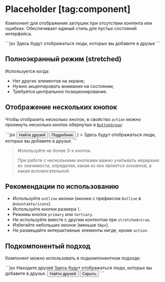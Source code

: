 <Overview group="data-display">

# Placeholder [tag:component]

Компонент для отображения заглушек при отсутствии контента или ошибках.
Обеспечивает единый стиль для пустых состояний интерфейса.

</Overview>

<Playground>
  ```jsx
  <Placeholder title="Находите друзей">
    Здесь будут отображаться люди, которых вы добавите в друзья
  </Placeholder>
  ```
</Playground>

## Полноэкранный режим (stretched)

Используется когда:

- Нет других элементов на экране;
- Нужно акцентировать внимание на состоянии;
- Требуется центральное позиционирование.

## Отображение нескольких кнопок

Чтобы отобразить несколько кнопок, в свойство `action` можно прокинуть несколько кнопок обернутых в [`ButtonGroup`](/components/button-group):

<Playground>
  ```jsx
  <Placeholder
    title="Находите друзей"
    action={
      <ButtonGroup mode="vertical" align="center">
        <Button size="m">Найти друзей</Button>
        <Button size="m" mode="tertiary">
          Подробнее
        </Button>
      </ButtonGroup>
    }
  >
    Здесь будут отображаться люди, которых вы добавите в друзья.
  </Placeholder>
  ```
</Playground>

> Используйте не более 3-х кнопок.
>
> При работе с несколькими кнопками важно учитывать иерархию их значимости, определяя, какая из них является основной,
> а какая вспомогательной.

## Рекомендации по использованию

- Используйте `outline` иконки (иконки с префиксом `Outline` в `@vkontakte/icons`).
- Используйте кнопки размера `l`.
- Режимы кнопок `primary` или `tertiary`.
- Не используйте вместе с другим контентом при `stretched=true`.
- Избегайте небольших иконок (меньше `56px`).
- Не размещайте интерактивные элементы нигде, кроме `action`.

## Подкомпонентый подход

Компонент можно использовать в подкомпонентном подходе:

<Playground>
  ```jsx
  <Placeholder.Container>
    <Placeholder.Icon>
      <Icon56UserAddOutline />
    </Placeholder.Icon>
    <Placeholder.Title>Находите друзей</Placeholder.Title>
    <Placeholder.Description>
      Здесь будут отображаться люди, которых вы добавите в друзья.
    </Placeholder.Description>
    <Placeholder.Actions>
      <ButtonGroup mode="vertical" align="center">
        <Button size="m">Найти друзей</Button>
        <Button size="m" mode="tertiary">
          Скрыть
        </Button>
      </ButtonGroup>
    </Placeholder.Actions>
  </Placeholder.Container>
  ```
</Playground>
